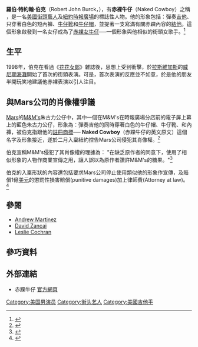 {{Infobox person
| name          = 赤裸牛仔<br/>Naked Cowboy
| type          = 男艺人
| image         = Naked Cowboy on Times Square.jpg
| caption       =
| occupation    = 演員、歌手、作曲家、作家
| birthname     = 羅伯特·約翰·伯克<br/>Robert John Burck
| birthdate     = {{birth date and age|1970|12|23}}
| location      =  [[美國|美國]]
| yearsactive   = 1998年-現在
|spouse        =  Patricia Cruz Burck，赤裸女牛仔（2013年結婚）
| homepage      = {{URL|http://www.nakedcowboy.com}}
}}
'''羅伯·特約翰·伯克'''（Robert John Burck，{{bd|1970年|12月23日}}），有'''赤裸牛仔'''（Naked Cowboy）之稱 ，是一名[[美國|美國]][[街頭藝人|街頭藝人]]及[[紐約|紐約]][[時報廣場|時報廣場]]的標誌性人物。他的形象包括：彈奏[[吉他|吉他]]、只穿著白色的短內褲、[[牛仔靴|牛仔靴]]和[[牛仔帽|牛仔帽]]，並提著一支寫滿有關赤踝內容的[[結他|結他]]。這個形象啟發到一名女仔成為了[[赤裸女牛仔|赤裸女牛仔]]──一個形象與他相似的街頭女歌手。<ref>{{cite web| author=| title=The Naked Cowgirl: A Wholesome Act| url=http://www.orato.com/lifestyles/2007/03/30/naked-cowgirl-wholesome-act| publisher=| date=| accessdate=2008-02-25| archive-date=2008-03-10| archive-url=https://web.archive.org/web/20080310220105/http://www.orato.com/lifestyles/2007/03/30/naked-cowgirl-wholesome-act| dead-url=yes}}</ref>

==生平==
1998年，伯克在看過《[[花花女郎|花花女郎]]》雜誌後，思想上受到衝擊，於[[拉斯維加斯|拉斯維加斯]]的[[威尼期海灘|威尼期海灘]]開始了首次的街頭表演。可是，首次表演的反應並不如意，於是他的朋友半開玩笑地建議他赤裸表演以引人注目。

==與Mars公司的肖像權爭議==
[[Mars|Mars]]的[[M&M's|M&M's]]朱古力公仔中，其中一個在M&M's在時報廣場分店前的電子屏上幕上的藍色朱古力公仔，形象為：彈奏吉他的同時穿著白色的牛仔帽、牛仔靴、和內褲，被伯克指跟他的[[註冊商標|註冊商標]]── '''Naked Cowboy'''（赤踝牛仔的英文原文）這個名字及形象接近，遂於二月入稟紐約控告Mars公司侵犯其肖像權。<ref>{{Cite web |url=http://blogs.wsj.com/law/2008/02/13/the-naked-cowboy-sues-the-naked-mm/?mod=googlenews_wsj |title=Slater, Dan, "The Naked Cowboy Sues the Naked M&M". ''The Wall Street Journal''. Feb. 13, 2008 |access-date=2008-06-28 |archive-date=2011-07-31 |archive-url=https://web.archive.org/web/20110731025348/http://blogs.wsj.com/law/2008/02/13/the-naked-cowboy-sues-the-naked-mm/?mod=googlenews_wsj |dead-url=no }}</ref> 

伯克宣稱M&M's侵犯了其肖像權的理據為： "在缺乏原作者的同意下，使用了相似形象的人物作商業宣傳之用，讓人誤以為原作者讚許M&M's的糖果。"<ref>{{Cite web |url=http://blogs.wsj.com/law/2008/02/15/naked-cowboys-lawsuit-drives-mm-outta-dodge/ |title=The Wall Street Journal Law Blog, "Cowboy's Lawsuit Drives M&M Out of Dodge", February 15, 2008 |access-date=2008-06-28 |archive-date=2011-05-28 |archive-url=https://web.archive.org/web/20110528234524/http://blogs.wsj.com/law/2008/02/15/naked-cowboys-lawsuit-drives-mm-outta-dodge/ |dead-url=no }}</ref>

伯克的入稟形狀的內容還包括要求Mars公司停止使用類似他的形象作宣傳，及賠償1億[[美元|美元]]的懲罰性損害賠償(punitive damages)加上律師費(Attorney at law)。
<ref>{{Cite web |url=http://www.cnn.com/2008/US/06/24/naked.cowboy/index.html |title=Middleton, Ekin, "'Naked Cowboy' can sue makers of M&Ms". ''CNN''. |access-date=2008-06-28 |archive-date=2021-02-01 |archive-url=https://web.archive.org/web/20210201161426/http://www.cnn.com/2008/US/06/24/naked.cowboy/index.html |dead-url=no }}</ref>

==參閱==
*[[Andrew_Martinez|Andrew Martinez]]
*[[David_Zancai|David Zancai]]
*[[Leslie_Cochran|Leslie Cochran]]

==參巧資料==
{{Reflist}}

==外部連結==
{{Commonscat|Naked Cowboy|赤裸牛仔}}
* 赤踝牛仔 [http://www.nakedcowboy.com 官方網頁] {{Wayback|url=http://www.nakedcowboy.com/ |date=20120208095318 }}

[[Category:美国男演员|Category:美国男演员]]
[[Category:街头艺人|Category:街头艺人]]
[[Category:美國吉他手|Category:美國吉他手]]